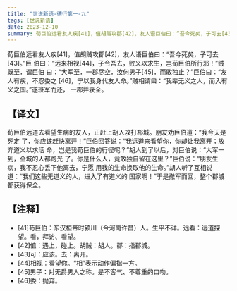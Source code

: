 ```yaml
---
title: "世说新语-德行第一-九"
tags: [世说新语]
date: 2023-12-10
summary: 荀巨伯远看友人疾[41]，值胡贼攻郡[42]，友人语巨伯曰：“吾今死矣，子可去[43]。
---
```


荀巨伯远看友人疾[41]，值胡贼攻郡[42]，友人语巨伯曰：“吾今死矣，子可去[43]。”巨
伯曰：“远来相视[44]，子令吾去，败义以求生，岂荀巨伯所行邪！”贼既至，谓巨伯
曰：“大军至，一郡尽空，汝何男子[45]，而敢独止？”巨伯曰：“友人有疾，不忍委之
[46]，宁以我身代友人命。”贼相谓曰：“我辈无义之人，而入有义之国。”遂班军而还，
一郡并获全。

## 【译文】

荀巨伯远道去看望生病的友人，正赶上胡人攻打郡城。朋友劝巨伯道：“我今天是死定
了，你应该赶快离开！”巨伯回答说：“我远道来看望你，你却让我离开；放弃道义以求活
命，岂是我荀巨伯的行径呢？”胡人到了以后，对巨伯说：“大军一到，全城的人都跑光
了。你是什么人，竟敢独自留在这里？”巨伯说：“朋友生病，我不忍心丢下他离去，宁愿
用我的生命换取他的生命。”胡人听了互相说道：“我们这些无道义的人，进入了有道义的
国家啊！”于是撤军而回，整个郡城都获得保全。

## 【注释】

- [41]荀巨伯：东汉桓帝时颍川（今河南许昌）人。生平不详。远看：远道探望。看，拜访、看望。
- [42]值：遇上，碰上。胡贼：胡人。郡：指郡城。
- [43]可：应该。去：离开。
- [44]相视：看望你。“相”表示动作偏指一方。
- [45]男子：对无爵男人之称。是不客气、不尊重的口吻。
- [46]委：抛弃。